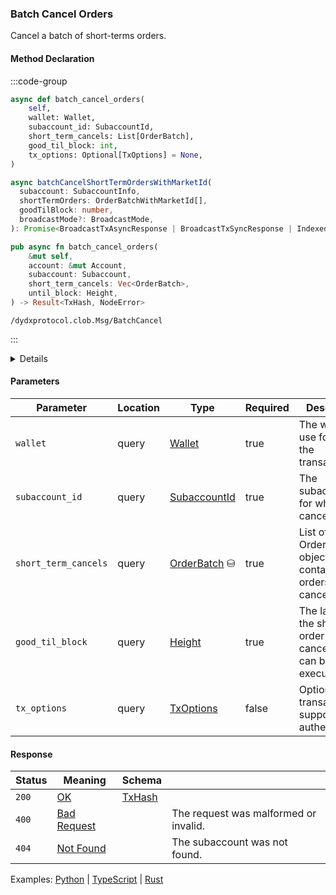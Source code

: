 
### Batch Cancel Orders

Cancel a batch of short-terms orders.

#### Method Declaration

:::code-group

```python [Python]
async def batch_cancel_orders(
    self,
    wallet: Wallet,
    subaccount_id: SubaccountId,
    short_term_cancels: List[OrderBatch],
    good_til_block: int,
    tx_options: Optional[TxOptions] = None,
)
```

```typescript [TypeScript]
async batchCancelShortTermOrdersWithMarketId(
  subaccount: SubaccountInfo,
  shortTermOrders: OrderBatchWithMarketId[],
  goodTilBlock: number,
  broadcastMode?: BroadcastMode,
): Promise<BroadcastTxAsyncResponse | BroadcastTxSyncResponse | IndexedTx>
```

```rust [Rust]
pub async fn batch_cancel_orders(
    &mut self,
    account: &mut Account,
    subaccount: Subaccount,
    short_term_cancels: Vec<OrderBatch>,
    until_block: Height,
) -> Result<TxHash, NodeError>
```

```url [API]
/dydxprotocol.clob.Msg/BatchCancel
```

:::

<Details title="Unification plan">
- `TxOptions` is not available in Rust
</Details>

#### Parameters

| Parameter            | Location | Type           | Required | Description                                                           |
| -------------------- | -------- | -------------- | -------- | --------------------------------------------------------------------- |
| `wallet`             | query    | [Wallet]       | true     | The wallet to use for signing the transaction.                        |
| `subaccount_id`      | query    | [SubaccountId] | true     | The subaccount ID for which to cancel orders.                         |
| `short_term_cancels` | query    | [OrderBatch] ⛁ | true     | List of OrderBatch objects containing the orders to cancel.           |
| `good_til_block`     | query    | [Height]       | true     | The last block the short term order cancellations can be executed at. |
| `tx_options`         | query    | [TxOptions]    | false    | Options for transaction to support authenticators.                    |

#### Response

| Status | Meaning       | Schema   |                                       |
| ------ | ------------- | -------- | ------------------------------------- |
| `200`  | [OK]          | [TxHash] |                                       |
| `400`  | [Bad Request] |          | The request was malformed or invalid. |
| `404`  | [Not Found]   |          | The subaccount was not found.         |

Examples: [Python] | [TypeScript] | [Rust]

[Python]: https://github.com/dydxprotocol/v4-clients/blob/main/v4-client-py-v2/examples/batch_cancel_example.py
[TypeScript]: https://github.com/dydxprotocol/v4-clients/blob/main/v4-client-js/examples/batch_cancel_orders_example.ts
[Rust]: https://github.com/dydxprotocol/v4-clients/blob/main/v4-client-rs/client/examples/batch_cancel_orders.rs
[Wallet]: /types/wallet
[OK]: /types/ok
[SubaccountId]: /types/subaccount_id
[OrderBatch]: /types/order_batch
[TxOptions]: /types/tx_options
[Height]: /types/height
[Bad Request]: /types/bad-request
[Not Found]: /types/not-found
[TxHash]: /types/tx_hash
